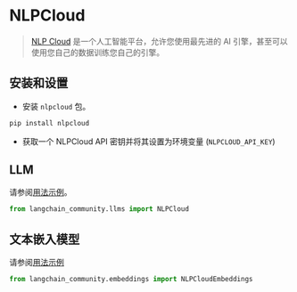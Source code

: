 # NLPCloud

>[NLP Cloud](https://docs.nlpcloud.com/#introduction) 是一个人工智能平台，允许您使用最先进的 AI 引擎，甚至可以使用您自己的数据训练您自己的引擎。


## 安装和设置

- 安装 `nlpcloud` 包。

```bash
pip install nlpcloud
```

- 获取一个 NLPCloud API 密钥并将其设置为环境变量 (`NLPCLOUD_API_KEY`)


## LLM

请参阅[用法示例](/docs/integrations/llms/nlpcloud)。

```python
from langchain_community.llms import NLPCloud
```

## 文本嵌入模型

请参阅[用法示例](/docs/integrations/text_embedding/nlp_cloud)

```python
from langchain_community.embeddings import NLPCloudEmbeddings
```